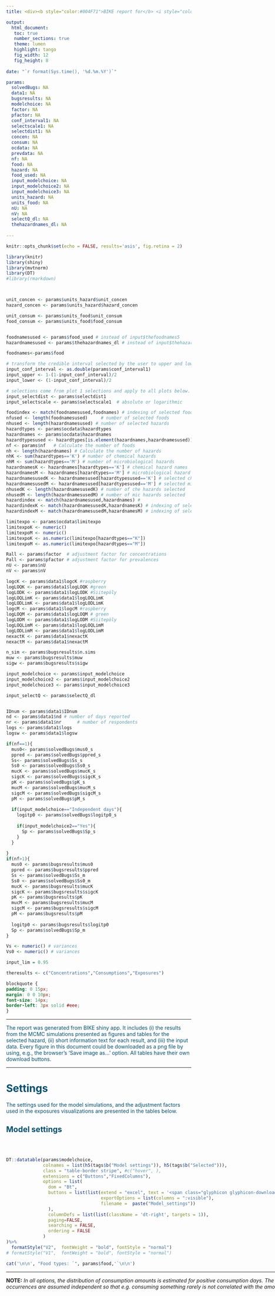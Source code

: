 ---
title: <div><b style="color:#004F71">BIKE report for</b> <i style="color:#004F71">`r params$thehazardnames_dl`</i></div>

output:
  html_document:
   toc: true
   number_sections: true
   theme: lumen 
   highlight: tango
   fig_width: 12
   fig_height: 8
  
date: "`r format(Sys.time(), '%d.%m.%Y')`"

params: 
  solvedBugs: NA
  data1: NA
  bugsresults: NA
  modelchoice: NA
  factor: NA
  pfactor: NA
  conf_interval1: NA
  selectscale1: NA
  selectdist1: NA
  concen: NA
  consum: NA
  ocdata: NA
  prevdata: NA 
  nf: NA
  food: NA
  hazard: NA
  food_used: NA
  input_modelchoice: NA
  input_modelchoice2: NA
  input_modelchoice3: NA
  units_hazard: NA
  units_food: NA
  nU: NA
  nV: NA
  selectQ_dl: NA
  thehazardnames_dl: NA
  
---

```{r setup, include=FALSE}
knitr::opts_chunk$set(echo = FALSE, results='asis', fig.retina = 2)

library(knitr)
library(shiny)
library(mvtnorm)
library(DT)
#library(rmarkdown)



unit_concen <- params$units_hazard$unit_concen
hazard_concen <- params$units_hazard$hazard_concen

unit_consum <- params$units_food$unit_consum
food_consum <- params$units_food$food_consum


foodnamesused <- params$food_used # instead of input$thefoodnames5
hazardnamesused <- params$thehazardnames_dl # instead of input$thehazardnames5

foodnames<-params$food

# transform the credible interval selected by the user to upper and lower limits:
input_conf_interval <- as.double(params$conf_interval1)
input_upper <- 1-(1-input_conf_interval)/2
input_lower <- (1-input_conf_interval)/2

# selections come from plot 1 selections and apply to all plots below. need to add to Download report page!!!
input_selectdist <- params$selectdist1
input_selectscale <- params$selectscale1  # absolute or logarithmic  

foodindex <- match(foodnamesused,foodnames) # indexing of selected foods in all foods
nfused <- length(foodnamesused)     # number of selected foods
nhused <- length(hazardnamesused) # number of selected hazards
hazardtypes <- params$ocdata$hazardtypes
hazardnames <- params$ocdata$hazardnames
hazardtypesused <- hazardtypes[is.element(hazardnames,hazardnamesused)] # types of selected hazards (chemical/microbiological)
nf <- params$nf   # Calculate the number of foods
nh <- length(hazardnames) # Calculate the number of hazards
nhK <- sum(hazardtypes=='K') # number of chemical hazards
nhM <- sum(hazardtypes=='M') # number of microbiological hazards
hazardnamesK <- hazardnames[hazardtypes=='K'] # chemical hazard names
hazardnamesM <- hazardnames[hazardtypes=='M'] # microbiological hazard names
hazardnamesusedK <- hazardnamesused[hazardtypesused=='K'] # selected che hazard names
hazardnamesusedM <- hazardnamesused[hazardtypesused=='M'] # selected mic hazard names
nhusedK <- length(hazardnamesusedK) # number of che hazards selected
nhusedM <- length(hazardnamesusedM) # number of mic hazards selected
hazardindex <- match(hazardnamesused,hazardnames) # 
hazardindexK <- match(hazardnamesusedK,hazardnamesK) # indexing of selected hazards in all che hazards
hazardindexM <- match(hazardnamesusedM,hazardnamesM) # indexing of selected hazards in all mic hazards

limitexpo <- params$ocdata$limitexpo
limitexpoK <- numeric()
limitexpoM <- numeric()
limitexpoK <- as.numeric(limitexpo[hazardtypes=="K"])
limitexpoM <- as.numeric(limitexpo[hazardtypes=="M"])

Rall <- params$factor  # adjustment factor for concentrations
Pall <- params$pfactor # adjustment factor for prevalences
nU <- params$nU
nV <- params$nV

logcK <- params$data1$logcK #raspberry
logLOQK <- params$data1$logLOQK #green
logLODK <- params$data1$logLODK #Siitepöly
logLOQLimK <- params$data1$logLOQLimK
logLODLimK <- params$data1$logLODLimK
logcM <- params$data1$logcM #raspberry
logLOQM <- params$data1$logLOQM # green
logLODM <- params$data1$logLODM #Siitepöly
logLOQLimM <- params$data1$logLOQLimM
logLODLimM <- params$data1$logLODLimM
nexactK <- params$data1$nexactK
nexactM <- params$data1$nexactM

n_sim <- params$bugsresults$n.sims
muw <- params$bugsresults$muw
sigw <- params$bugsresults$sigw

input_modelchoice <- params$input_modelchoice
input_modelchoice2 <- params$input_modelchoice2
input_modelchoice3 <- params$input_modelchoice3

input_selectQ <- params$selectQ_dl


IDnum <- params$data1$IDnum
nd <- params$data1$nd # number of days reported
nr <- params$data1$nr  	   # number of respondents
logs <- params$data1$logs
logsw <- params$data1$logsw

if(nf==1){
  mus0<- params$solvedBugs$mus0_s
  ppred <- params$solvedBugs$ppred_s 
  Ss<- params$solvedBugs$Ss_s
  Ss0 <- params$solvedBugs$Ss0_s
  mucK <- params$solvedBugs$mucK_s
  sigcK <- params$solvedBugs$sigcK_s
  pK <- params$solvedBugs$pK_s
  mucM <- params$solvedBugs$mucM_s
  sigcM <- params$solvedBugs$sigcM_s
  pM <- params$solvedBugs$pM_s
  
  if(input_modelchoice=="Independent days"){
    logitp0 <- params$solvedBugs$logitp0_s
    
    if(input_modelchoice2=="Yes"){
      Sp <- params$solvedBugs$Sp_s
    }
  }
  
}
if(nf>1){ 
  mus0 <- params$bugsresults$mus0
  ppred <- params$bugsresults$ppred
  Ss <- params$solvedBugs$Ss_m
  Ss0 <- params$solvedBugs$Ss0_m
  mucK <- params$bugsresults$mucK
  sigcK <- params$bugsresults$sigcK
  pK <- params$bugsresults$pK
  mucM <- params$bugsresults$mucM
  sigcM <- params$bugsresults$sigcM
  pM <- params$bugsresults$pM
  
  logitp0 <- params$bugsresults$logitp0
  Sp <- params$solvedBugs$Sp_m
}  

Vs <- numeric() # variances
Vs0 <- numeric() # variances

input_lim = 0.95

theresults <- c("Concentrations","Consumptions","Exposures")

```

```{css style settings}
blockquote {
padding: 0 15px;
margin: 0 0 10px;
font-size: 14px;
border-left: 3px solid #eee;
}

```


------------------------------------------------------------------------

[The report was generated from BIKE shiny app. It includes (i) the results from the MCMC simulations presented as figures and tables for the selected hazard, (ii) short information text for each result, and (iii) the input data. Every figure in this document could be downloaded as a png file by using, e.g., the browser's 'Save image as...' option. All tables have their own download buttons.]{style="color: #004F71;font-size: 14px;"}

------------------------------------------------------------------------


# [**Settings**]{style="color: #004F71"} {.tabset}
[The settings used for the model simulations, and the adjustment factors used in the exposures visualizations are presented in the tables below.]{style="color: #004F71;"}

## [**Model settings**]{style="color: #004F71"}

<br />

::: {.cols style="display: grid; grid-template-columns:  1.5fr 1.5fr; grid-column-gap: 25px;"}
::: col

```{r model-params}

DT::datatable(params$modelchoice, 
              colnames = list(h5(tags$b("Model settings")), h5(tags$b("Selected"))),
              class = "table-border stripe", #c("hover", ),
              extensions = c("Buttons","FixedColumns"),
              options = list(
                dom = "Bt",
                buttons = list(list(extend = "excel", text = '<span class="glyphicon glyphicon-download-alt"></span>Excel', title = NULL, 
                                    exportOptions = list(columns = ":visible"),
                                    filename =  paste("Model_settings"))
                ),
                columnDefs = list(list(className = 'dt-right', targets = 1)),
                paging=FALSE,
                searching = FALSE,
                ordering = FALSE
              )
)%>%
  formatStyle("V2",  fontWeight = "bold", fontStyle = "normal")
# formatStyle("V1",  fontWeight = "bold", fontStyle = "normal")

```


```{r food-hazard}

cat('\n\n', "Food types: `", params$food,'`\n\n')

```

------------------------------------------------------------------------
**NOTE:** *In all options, the distribution of consumption amounts is estimated for positive consumption days. The amounts and consumption occurrences are assumed independent so that e.g. consuming something rarely is not correlated with the amount when consumed.*

:::

::: {.col data-latex="{0.4\\textwidth}" style="background-color: #F4F3F2;"}

> <br>
> <b style="color:#D0006F">Consumption model</b>
> <ul><li><b>Dependent days</b> assumes the reported days are consecutive days so that the occurrence of consumption (yes/no) on any day may depend on the occurrence of consumption (yes/no) on the previous day. The long-term consumption frequency is estimated from a Markov model as its stationary distribution.  This model assumes a common day-to-day transition probability for all consumers (no variability between consumers). Distribution of consumption amounts is estimated from the actual (positive) consumption days, and the amounts are independent variables.</li>
> 
> <li><b>Independent days</b> assumes the occurrence of consumption (yes/no) on any day is independent of the occurrence of consumption (yes/no) on any other day. The consumption frequency is estimated from a binomial model. Distribution of consumption amounts is estimated from the actual (positive) consumption days, and the amounts are independent variables. 
> </li>
> <ul><li><b>Between-user variability in consumption frequencies</b></li> Independent days consumption model assumes two levels of variability: (1) variability of consumption days (yes/no) per consumer, and (2) variability of (logit) frequencies between consumers. However, some consumption data sets may contain food types that are reported as consumed on all days, for all consumers. In that case, estimation of between consumer variability of the frequencies would not be possible. Even if there were a few occurrences which manifest such variation, they may be too few for reliable estimation. For example, if all respondents (except one) in the data consume a food type on all reporting days (100% frequency), and the one respondent does not consume it at all (0% frequency). Therefore, it is recommended to check the MCMC output for the variance parameter from the corresponding plots and to be aware of the quality of data used. ‘Between-user variability’ should be considered as part of the model only if there is enough data for estimating between consumer variance.
> <li><b>Correlation model of consumption frequencies</b></li>
> With several food types, correlations may be allowed between consumption (logit) frequencies of different foods, but the correlation parameters are not individual specific (this would require much more reporting days per each individual).
</ul>
</ul>
> <b style="color:#D0006F">Correlation models for consumption amounts</b>
<ul>
<li>
> <b>Serving sizes</b>
> With several food types, correlations may be allowed between **daily** (log) consumption amounts of different foods, but the correlation parameters are not individual specific (this would require much more reporting days per each individual).
</li>
<li>
> <b>Mean serving sizes</b>
> With several food types, correlations may be allowed between **daily mean** (log) consumption amounts of different foods, but the correlation parameters are not individual specific (this would require much more reporting days per each individual).
</li>
</ul>
> <b style="color:#D0006F">Priors for variances</b>
> <ul><li><b>Tau Gamma</b>, is a conventional choice for the prior of inverse variance.</li>
> <li>The restricted <b>Sigma Uniform</b> prior for standard deviation, is determined from an exaggerated upper bound based on data. (This might be more robust with very small data sample).</li>
</ul>
> <b style="color:#D0006F">Number of MCMC iterations</b>
> The number of MCMC simulations affects the Monte Carlo accuracy of the results. It is recommended that several iterations of different lengths are tried to gauge how Monte Carlo error could still affect the results.

:::
:::

<br />
<hr />

## [**Adjustment factors**]{style="color: #004F71"}

Changes in the adjustment factors modify the modelled contamination when calculating exposure. The default values are 1. A factor for **concentrations** should be any positive number. A factor for **prevalence** should be between zero (0) and one (1) to ensure that the multiplication produces a mathematically valid prevalence. The factors allow accounting for food processing effects which may either reduce the prevalence, and/or reduce or increase the concentration. Processing effects may be due to cooking, heating, freezing, washing, peeling, storage, etc. 

<br /> 

```{r adj-factors-concen}

cat('**Concentration factors**')

DT::datatable(params$factor,
              #caption = "Concentration factors",
              class = "cell-border",
              extensions = "Buttons",
              options = list(
                dom = "Bt",
                buttons = list(list(extend = "excel", text = '<span class="glyphicon glyphicon-download-alt"></span>Excel', title = NULL, 
                                    exportOptions = list(columns = ":visible"),
                                    filename =  paste("Concentration-factors_exposures"))
                ),
                
                paging=FALSE,
                searching = FALSE,
                ordering = FALSE#,
                #scrollX = TRUE,
                #fixedColumns = TRUE
              )
)%>%
  
  formatStyle(0,  fontWeight = "bold", fontStyle = "normal")
```

<br />

```{r adj-factors-prev}

cat('**Prevalence factors**')

DT::datatable(params$pfactor,
              #caption = "Prevalence factors",
              class = "cell-border",
              extensions = "Buttons",
              options = list(
                dom = "Bt",
                buttons = list(list(extend = "excel", text = '<span class="glyphicon glyphicon-download-alt"></span>Excel', title = NULL, 
                                    exportOptions = list(columns = ":visible"),
                                    filename =  paste("Prevalence-factors_exposures"))
                ),
                paging=FALSE,
                searching = FALSE,
                ordering = FALSE#,
                #scrollX = TRUE,
                #fixedColumns = TRUE
              )
)%>%
  
  formatStyle(0,  fontWeight = "bold", fontStyle = "normal")
```

<br />
<hr />

# [**Results**]{style="color: #004F71"}

## [**Figures**]{style="color: #004F71"} {.tabset}

### [**Concentrations**]{style="color: #004F71"}


::: {.cols style="display: grid; grid-template-columns:  2fr 1fr; grid-column-gap: 25px;"}
::: col


```{r, echo=FALSE}


#cat('\n\n', "Food-hazard combination: `", params$thehazardnames1, '` in `', params$thefoodnames1, '`\n\n')
cat('\n', "Confidence interval: `", params$conf_interval1, '`\n')
cat('\n',"Scale: `", params$selectscale1, '`\n')
cat('\n',"Distribution: `", params$selectdist1, '`\n')

```



$Figure$ $1.$ Variability distribution for positive hazard concentrations in food. The uncertainty of the true variability distribution is expressed by plotting a range (e.g. pointwise 95%CI) of probable variability distributions ([**straw color**]{style="color: #CEB888;"}). The uncertainty distribution for mean concentration ([**yellow color**]{style="color: #F7CE3C;"}) and median concentration ([**black color**]{style="color:#343841;"}) are plotted in bold lines. In log-scale, the mean and median are equal. For comparison with data, the raw data are represented as cumulative empirical distribution. For data containing censored concentration values, two empirical distributions are plotted, one with lower bound substitution ([**blueberry color**]{style="color: #004F71;"}) and one with upper bound substitution method ([**raspberry color**]{style="color: #D0006F;"}). These represent the best case and worst case interpretations for censored values. Also, data points are plotted as tick marks on the x-axis, showing exact measurements in [**raspberry color**]{style="color: #D0006F;"}, LOQ-values in [**green color**]{style="color: green;"}, and LOD-values in [**blueberry color**]{style="color: #004F71;"}. Note that the distributions in the figures represent truly positive concentrations, excluding zeros.

```{r, include=FALSE, code= readLines('plotsfunctions.R'), cache=FALSE}

knitr::read_chunk('plotsfunctions.R')

```



```{r concen-plot, distPlot1_1, fig.show ='hold', out.width="600px", out.height="400px"}



distPlot1_1(input_lim, unit_concen, hazard_concen, input_upper, input_lower, n_sim, input_selectdist, input_selectscale, foodnamesused,
            nfused, foodindex, hazardnamesused, hazardtypesused, nhused, 
            hazardnamesK, hazardnamesM, hazardnamesusedK, hazardnamesusedM,
            nhusedK, nhusedM, hazardindex, hazardindexK, hazardindexM,
            nexactK,nexactM,
            nhK, nf, mucK, sigcK, pK, nhM, mucM, sigcM, pM,
            logcK, logLOQK, logLODK, logLOQLimK, logLODLimK, logcM, logLOQM, logLODM, logLOQLimM, logLODLimM
)


```



:::

::: {.col data-latex="{0.4\\textwidth}" style="background-color: #F4F3F2;"}

> <br>
> **Graphical distributions of concentrations** show the variability distribution of positive hazard concentrations in foods. It is obvious that for some hazards (chemical or microbial) also true zero concentrations may be possible. Hence, the full model is a concentration-prevalence model. Because the hazard prevalence is not a fixed assumption, it is always estimated with some uncertainty bounds. The additional data specifications will determine how the data are interpreted and which model is accordingly used. If concentration data represent only truly “positives”, then estimation of prevalence requires separate prevalence data independently of concentration data, and the prevalence is estimated based on the sample size and the number of positives in the sample. In contrast, if concentration data represents “all” concentrations, including possible true zeros, then it leads to a zero-inflated model which estimates prevalence simultaneously with other parameters for concentration distribution. Separate prevalence data are not used or needed then. In both cases, the plot will always show distributions for positive concentrations and the estimated prevalence with 95%CI in a legend.

:::
:::

<hr />

### [**Consumptions**]{style="color: #004F71"}{.tabset}

#### [**Consumptions**]{style="color: #004F71"}

::: {.cols style="display: grid; grid-template-columns:  2fr 1fr; grid-column-gap: 25px;"}
::: col

```{r}
#cat('\n\n', "Food: `", params$thefoodnames2, '`\n\n')
cat('\n', "Confidence interval: `", params$conf_interval1, '`\n')
cat('\n',"Scale: `", params$selectscale1, '`\n')
cat('\n',"Distribution: `", params$selectdist1, '`\n')

```

$Figure$$2a$ Variability distributions for both mean consumptions per bodyweight ('chronic') and single consumptions ('acute'). The uncertainty of the true variability distribution of positive consumptions is expressed by plotting a range (e.g. pointwise 95%CI) of probable variability distributions ([**straw color**]{style="color: #CEB888;"}). The uncertainty distributions for mean ([**yellow color**]{style="color: #F7CE3C;"}) and median ([**black color**]{style="color: #343841;"}) are plotted in bold lines. Observed data for positive consumptions are shown as [**raspberry color**]{style="color: #D0006F;"} ticks and the empirical cumulative distribution in [**raspberry color**]{style="color: #D0006F;"} line. Note that the distributions in the figures represent truly positive consumptions, excluding zeros.



```{r consum-plot, distPlot2_1, fig.show ='hold', out.width="600px", out.height="400px"}

distPlot2_1(input_lim, food_consum, unit_consum, input_upper, input_lower, n_sim, input_selectdist, input_selectscale, foodnamesused, nfused, foodindex,
            nf, nr, nd, logs, logsw, input_modelchoice, input_modelchoice2, input_modelchoice3, input_modelchoice4, input_modelchoice5,
            mus0, muw, ppred, sigw, Ss, Ss0
)


```


:::

::: {.col data-latex="{0.4\\textwidth}" style="background-color: #F4F3F2;"}

> <br>
> **Graphical distributions for consumptions** of single food types represent the variability distribution of servings (acute) and the variability distribution of mean servings (chronic), concerning actual consumption days. A ‘serving’ here means one day consumption. A mean serving (chronic) denotes a long term average serving for each consumer. Eventually, the consumptions over all days will result from the distribution of positive consumption amounts applied on consumption days, and the frequency of such consumption days. The plot will always show distributions for positive consumptions (acute or chronic) and the estimated consumption frequency with 95%CI in a legend.

:::
:::



#### [**Serving correlations**]{style="color: #004F71"}
::: {.cols style="display: grid; grid-template-columns:  2fr 1fr; grid-column-gap: 25px;"}
::: col


$Figure$ $2b$ Pairwise scatter plots of logarithms of actual positive consumptions per bodyweights. Data points ([**blueberry color**]{style="color: #004F71;"}) and model based simulations ([**raspberry color**]{style="color: #D0006F;"}).

```{r correl-plot1, distPlot6_1, fig.show ='hold', out.width="600px", out.height="400px"}

if (nfused<2){
  cat("**Requires at least two food types.**")
} else
  distPlot6_1(food_consum, unit_consum, n_sim, input_modelchoice4, input_modelchoice3, foodnamesused,
              nfused, foodindex,nr,nd,nf,logsw,
              mus0,
              Ss,Ss0
  )


```

<br />
<br />

$Figure$ $2c$ Pairwise scatter plots of logarithms of mean positive consumptions per bodyweights. Data points ([**blueberry color**]{style="color: #004F71;"}) and model based simulations ([**raspberry color**]{style="color: #D0006F;"}).


```{r correl-plot2, distPlot7_1, fig.show ='hold', out.width="600px", out.height="400px"}

if (nfused<2){
  cat("**Requires at least two food types.**")
} else
  distPlot7_1(food_consum, unit_consum, n_sim, input_modelchoice4, foodnamesused, nfused, foodindex,
              nf,nr,nd,logsw,
              mus0,
              Ss,Ss0
  )


```


:::

::: {.col data-latex="{0.4\\textwidth}" style="background-color: #F4F3F2;"}

> <br>
> The food consumption model contains **two correlation structures** for consumption amounts for food types: **(i)** all pairwise correlations for the actual consumption amounts in log-scale, and **(ii)** all pairwise correlations for the mean log-amounts. These are not specific correlations per each individual consumer, but generally for the whole group of consumers. These models aim to capture all such pairwise correlations in the consumer population if there are any. The correlation models (if used) are always running for the full set of foods in the data even if only some food types were selected for results. The correlations can be visualised for the actual amounts or for the expected amounts in two figure plots.

:::
:::

<hr />

### [**Exposures**]{style="color: #004F71"}



::: {.cols style="display: grid; grid-template-columns:  2fr 1fr; grid-column-gap: 25px;"}
::: col

```{r}

cat('\n', "Confidence interval: `", params$conf_interval1, '`\n')
cat('\n',"Scale: `", params$selectscale1, '`\n')
cat('\n',"Distribution: `", params$selectdist1, '`\n')

```



$Figure$ $3$ Variability distribution for mean positive exposures per bodyweight (chemical) or acute positive exposures (microbial). The uncertainty of the true variability distribution of positive exposures is expressed by plotting a range (e.g. pointwise 95%CI) of probable variability distributions ([**straw color**]{style="color: #CEB888;"}). The uncertainty distributions for mean ([**yellow color**]{style="color: #F7CE3C;"}) and median ([**black color**]{style="color: #343841;"}) are plotted in bold lines. The (pseudo)empirical cumulative distribution simulated from bootstrapped data are shown using LB substitution ([**blueberry color**]{style="color: #004F71;"}) and UB substitution ([**raspberry color**]{style="color: #D0006F;"}) method. Note that the distributions in the figures represent truly positive exposures, excluding zeros.

<br />

```{r exposures-plot, distPlot3_1, fig.show ='hold', out.width="600px", out.height="400px"}


distPlot3_1(input_lim, unit_concen, hazard_concen, input_upper, input_lower, n_sim, input_selectdist, input_selectscale, input_modelchoice, input_modelchoice2, input_modelchoice3,input_modelchoice4,
            foodnamesused, nfused, foodindex, hazardnames,
            nhused,  hazardnamesusedK, hazardnamesusedM,
            nhusedK, nhusedM, hazardindexK, hazardindexM, Rall, Pall,nhK,nhM,nf,nr,nd,
            nexactK, nexactM, 
            logs,logsw,logcK,logLOQK,logLODK,logLOQLimK,logLODLimK, logcM,logLOQM,logLODM,logLOQLimM,logLODLimM,
            logitp0,mucK,mucM,mus0,muw,pK,pM,ppred,sigcK,sigcM,sigw,
            Ss,Ss0,Sp
)



```


:::

::: {.col data-latex="{0.4\\textwidth}" style="background-color: #F4F3F2;"}

> <br>
> For <b>chemical hazards</b>, the distribution of chronic (individual average) exposures is plotted, as population distribution of long-term mean amounts per day per bodyweight, over actually contaminated foods on actual consumption days.
>
> For <b>microbiological hazards</b>, the distribution of acute (individual single day) exposures is plotted, as population distribution of single amounts per day, over actually contaminated foods on actual consumption days. Hence, a single ‘serving’ here means one day consumption. For the microbiological exposures this in fact provides the distribution of expected values (which could be decimal numbers) of doses in the contaminated servings if consumed. The actual dose in a random serving would result as a random bacteria count from Poisson distribution that has such expected dose as the parameter.
>
> **A variability distribution** aims to describe how the positive exposure is distributed in the whole population of actual consumers. Therefore, the graphical image shows the worst case exposure that would result if all servings of the food were contaminated and the food was consumed daily. The legend box describes numerically how often the exposure happens.

:::
:::

<hr />

### [**Quantiles**]{style="color: #004F71"}

::: {.cols style="display: grid; grid-template-columns:  2fr 1fr; grid-column-gap: 25px;"}
::: col

```{r }

#cat('\n\n', "Food-hazard combination: `",params$thehazardnames4, '` from `', params$thefoodnames4, '`\n\n')
cat('\n',"Scale: `", input_selectscale, '`\n')
cat('\n',"Total exposure quantile (Q%): `", input_selectQ, '`\n')
cat('\n',"Variability sample size for Q%: `", nV, '`\n')
cat('\n',"Uncertainty sample size for Q%: `", nU, '`\n')


```


$Figure$ $4$ Cumulative distributions for separation of uncertainty and variability for mean exposures per bodyweight (chemical) or acute exposures (microbial). The uncertainty of true variability distribution of positive exposures summed from all selected foods is expressed by plotting a sample of probable variability distributions ([**raspberry color**]{style="color: #D0006F;"}). The uncertainty distribution for the selected variability quantile is shown between vertical bars (and is subject to Monte Carlo error of 2D simulations).


```{r quantiles-plot, distPlot4_1, fig.show ='hold', out.width="600px", out.height="400px"}

if (is.element("None", input_selectQ)){
  cat("**Total exposure quantile not selected.**")
} else
  
  distPlot4_1(unit_concen, hazard_concen, n_sim, input_selectscale, input_selectQ, nV,
              nU, Rall, Pall, input_modelchoice, input_modelchoice2,
              input_modelchoice5, input_modelchoice4, input_modelchoice3,
              nfused, foodindex, 
              nexactK, nexactM, 
              nhused, hazardnames, hazardnamesusedK, hazardnamesusedM,
              nhusedK, nhusedM, hazardindexK, hazardindexM, nhK,nhM,nf,
              mucK,mucM,mus0,muw,pK,pM,ppred,sigcK,sigcM,sigw,
              Ss,Ss0,Sp,
              logitp0
  )


```



:::

::: {.col data-latex="{0.4\\textwidth}" style="background-color: #F4F3F2;"}

> <br>
> The total exposure will be computed as the summed exposure from the selected foods. Depending on hazard type, the exposure will be either *acute* (microbiological) or *chronic* (chemical). From the distribution of total exposure, a selected quantile point is estimated. The calculations employ 2D simulations (often computationally heavy). BIKE estimates **the quantile for two exposure distributions**: **(a)****^[**Positive exposure days only (worst case)** Positive acute exposure from a hazard-food combination occurs when both the hazard concentration and the food consumption are positive in a single serving day. Positive chronic exposure is likewise defined as the individual mean exposure from such positive exposures only. In other words: positive exposure does not include possible zero concentrations or zero consumption days. To evaluate total positive exposure from several foods, such positive exposures are summed over the selected foods. Note that this corresponds to a worst case scenario where all the selected foods are contaminated and they are all consumed on all days. The variation of such hypothetical total exposures is simulated to obtain a distribution for which the selected quantile point is estimated with 95% uncertainty bounds.]** the worst case exposure that results if all the (selected) foods are always contaminated and consumed daily, and **(b)****^[**Exposures for all days (including zeros)** Perhaps eventually of interest is the total exposure that accounts for both zero and positive daily exposures of the foods to be summed up. These occur according to the frequency of consumption days of each of the foods, and the prevalence of hazard contamination in each of the foods occurring on those consumption days. Typically, the proportion of zero exposure days can be large and some large exposure incidences may occur for some days only. This usually makes plotting of the total exposure distribution graphically infeasible. Therefore, the figure that appears in quantile plots shows a plot representing the variability distribution of total positive exposures only (as explained above). This may serve as a worst case risk assessment tool. However, the quantiles for the overall total exposure distribution, including random zero exposures are nevertheless evaluated and numerically given in the other legend in the same figure. The estimated 95% uncertainty interval of the required quantile may become nearly entirely zeros if the positive exposures are rare occasions leading mostly to zero exposures. For proving a low risk, this would be a good result!]** accounting the prevalence of contamination for each food as well as the actual consumption frequency of each food. The worst case total exposure distribution is shown graphically (and numerically in a legend), while the actual total exposure quantile is given only numerically in a legend.

:::
:::

<br>
<hr />

### [**MCMC samples of parameters**]{style="color: #004F71"}{.tabset}

#### [**Concentration parameters**]{style="color: #004F71"}

::: {.cols style="display: grid; grid-template-columns:  2fr 1fr; grid-column-gap: 25px;"}
::: col

$Figure$ $5a$ Permuted MCMC samples of model parameters $mu$ and $sigma$ of the log-normal ($mu$, $sigma$)-distribution, and prevalence $q$ of the **hazard**. For each parameter, also the approximated marginal probability density is shown.

<br />


```{r concen-params-plot, distPlot5_1, fig.show ='hold', out.width="600px", out.height="400px"}

#cat('**Concentration parameters**')

distPlot5_1(n_sim, foodnamesused, nfused, foodindex, 
            hazardnamesusedK, hazardnamesusedM, nhusedK, nhusedM,
            hazardindexK, hazardindexM,nf,nhK,nhM,
            nexactK, nexactM,
            mucK,mucM,pK,pM,sigcK,sigcM
)


```


:::

::: {.col data-latex="{0.4\\textwidth}" style="background-color: #F4F3F2;"}

> <br>
> The posterior distribution is computed using **Markov Chain Monte Carlo (MCMC)** sampling. In MCMC, each iteration step depends on the values generated at the previous step. This sampling converges to the correct target distribution which is the posterior distribution of all unknown parameters. In difficulties, the posterior may be nearly flat or with multiple peaks. This, and/or insufficient iterations may then result into poor convergence, and the obtained parameter estimates would not be valid. Poor convergence and poor mixing of the algorithm could be detected as instability in the parameter distributions. The MCMC sample of the parameters, and the marginal posterior distribution are provided for critical inspection. Although a visual inspection is informal and indicative, it can reveal problems in MCMC sampling. The sample should look smoothly scattered without clustering at some values only. The marginal probability density (plotted vertically on the left side) should look smooth without ‘extra bumps’. New or increased MCMC runs should lead to same results. If a possible problem is detected, increase MCMC iterations and/or investigate whether there are simply insufficient data for the parameter to be well estimated. Note also that the full joint distribution is a multidimensional distribution which cannot be pictured and these plots only show marginal one-dimensional distributions for each parameter, like shadows of the multidimensional distribution. The parameter samples can be viewed for both the concentration distributions and consumption distributions. The values at the peaks of those distributions could also be compared with the corresponding parameter estimates directly evaluated from raw (log-)data, e.g., mean and standard deviation, although censored data can make direct comparison less straightforward.

:::
:::

<br>
<hr />

#### [**Concentration parameters**]{style="color: #004F71"}

::: {.cols style="display: grid; grid-template-columns:  2fr 1fr; grid-column-gap: 25px;"}
::: col

$Figure$ $5b$ Permuted MCMC samples of model parameters $mu$ and $sigma$ of the log-normal ($mu$, $sigma$)-distribution, and consumption frequency $p$ of the **food**. For each parameter, also the approximated marginal probability density is shown.

<br />

```{r consum-params-plot, distPlot5_2, fig.show ='hold', out.width="600px", out.height="400px"}

#cat('**Consumption parameters**')

distPlot5_2(n_sim,foodnamesused, nfused, foodindex,
            nf,
            mus0,ppred,
            Ss
)

```



:::

::: {.col data-latex="{0.4\\textwidth}" style="background-color: #F4F3F2;"}

> <br>
> The posterior distribution is computed using **Markov Chain Monte Carlo (MCMC)** sampling. In MCMC, each iteration step depends on the values generated at the previous step. This sampling converges to the correct target distribution which is the posterior distribution of all unknown parameters. In difficulties, the posterior may be nearly flat or with multiple peaks. This, and/or insufficient iterations may then result into poor convergence, and the obtained parameter estimates would not be valid. Poor convergence and poor mixing of the algorithm could be detected as instability in the parameter distributions. The MCMC sample of the parameters, and the marginal posterior distribution are provided for critical inspection. Although a visual inspection is informal and indicative, it can reveal problems in MCMC sampling. The sample should look smoothly scattered without clustering at some values only. The marginal probability density (plotted vertically on the left side) should look smooth without ‘extra bumps’. New or increased MCMC runs should lead to same results. If a possible problem is detected, increase MCMC iterations and/or investigate whether there are simply insufficient data for the parameter to be well estimated. Note also that the full joint distribution is a multidimensional distribution which cannot be pictured and these plots only show marginal one-dimensional distributions for each parameter, like shadows of the multidimensional distribution. The parameter samples can be viewed for both the concentration distributions and consumption distributions. The values at the peaks of those distributions could also be compared with the corresponding parameter estimates directly evaluated from raw (log-)data, e.g., mean and standard deviation, although censored data can make direct comparison less straightforward.

:::
:::

<br>
<hr />


## [**Tables**]{style="color: #004F71"}{.tabset}


### [**Posterior predictive distributions**]{style="color: #004F71"}

Posterior predictive distributions present predictions where all uncertainties and variabilities are integrated into one single probability distribution. This can be a useful summary for assessing what is now probable, given all the data with all its variability and uncertainties. The distribution is obtained by averaging (weighing) the possible variability distributions over the uncertainty distribution of their parameters.



```{r, include=FALSE, code= readLines('tablefunctions.R'), cache=FALSE}

knitr::read_chunk('tablefunctions.R')

```




```{r summary-table, echo = F}

# create data frame containing posterior predictive summaries----

resultValues <- table1(n_sim, input_modelchoice,input_modelchoice2,input_modelchoice3,input_modelchoice4,input_modelchoice5,
                       theresults, foodnamesused, nfused, foodindex, hazardnames, 
                       hazardnamesusedK,hazardnamesusedM, nhusedK, nhusedM, hazardindexK, hazardindexM,
                       Rall, Pall,nhK,nhM,nf,nexactK,nexactM,
                       mucK,mucM,mus0,muw,pK,pM,ppred,sigcK,sigcM,sigw,
                       logitp0,
                       Ss,Ss0,Sp
)

datatable(resultValues, rownames = FALSE,
          caption = "POSTERIOR PREDICTIVE DISTRIBUTION SUMMARIES",
          class = 'row-border stripe',
          extensions = c("Buttons", "RowGroup"),
          options = list(
            rowGroup = list(dataSrc = 1), # row grouping feature -> grouped by second column value 
            #selection = 'none',
            dom = "Bfrtip",
            buttons = list(list(extend = "excel", text = '<span class="glyphicon glyphicon-download-alt"></span> Excel', title = NULL, 
                                exportOptions = list(columns = ":visible"),
                                filename =  paste("Posterior_predictive_distribution_summaries"))
            ),
            ## All results appear on same page:
            paging=FALSE, scrollY = "480px"
          )
)

```

<br />

<hr />

### [**Exposure limit analysis**]{style="color: #004F71"}

Exposure limit analysis presents the part of the population (1 = 100%) with exposure below the limit given in the Occurrence dataset. The estimate is given for all days and for days with only positive consumption of contaminated food. The exposure limit can be set as a health based guidance value, for example tolerable daily intake TDI. Note that the exposure calculated by BIKE is in units per day (per bodyweight or as absolute), and thus a health based guidance value given in units per a longer time period  should be adjusted  to units per day before uploading data.

The columns Q05, Q50, Q95 refer to uncertainty quantiles for the 'Quantity' in first column. The 'Quantity' Q95(exposure) refer to the unknown quantiles of variability distribution. This becomes estimated with the indicated uncertainty quantiles Q05, Q50, Q95.

```{r limits-table, echo = F}

# create data frame containing exposure limit analysis table----

resultProbs <- table2(n_sim, input_modelchoice,input_modelchoice2,foodnamesused,nfused,foodindex,hazardnames,
                      hazardnamesused,hazardtypesused,hazardnamesK,hazardnamesM,
                      hazardnamesusedK,hazardnamesusedM,nhusedK,nhusedM,hazardindexK,hazardindexM,
                      Rall,Pall,nhK,nhM,nf,nexactK,nexactM,limitexpoK,limitexpoM,
                      mus0,ppred,mucK,mucM,sigcK,sigcM,pK,pM,logitp0,muw,sigw,
                      Ss,Ss0,Sp 
)

datatable(resultProbs, rownames = FALSE,
          caption = "Exposure limit analysis",
          class = 'row-border stripe',
          extensions = c("Buttons", "RowGroup"),
          options = list(
            rowGroup = list(dataSrc = 0), # row grouping feature -> grouped by second column value 
            
            dom = "Bfrtip",
            buttons = list(list(extend = "excel", text = '<span class="glyphicon glyphicon-download-alt"></span> Excel', title = NULL, 
                                exportOptions = list(columns = ":visible"),
                                filename =  paste("Exposure_limit_analysis"))
            ),
            
            paging=FALSE, scrollY = "480px"
          )
)


```

<br /> 

<hr />


# [**Input data**]{style="color:  #004F71"}{.tabset}

<br /> [The following tables contain the input data used for the model simulations. Each table could be downloaded and saved as an Excel file. Note that currently the NAs from the original data are saved as empty cells.]{style="color: #004F71;"} <br />

## [**Concentrations data**]{style="color: #004F71"}

```{r concentab, echo = F}


datatable(params$concen, 
          # colnames = list(h5("Model parameter"), h5("Selected")),
          class = "hover",
          rownames = FALSE,
          extensions = c("Buttons","FixedColumns"),
          options = list(
            dom = "Bt",
            buttons = list(list(extend = "excel", text = '<span class="glyphicon glyphicon-download-alt"></span> Excel', title = NULL, 
                                exportOptions = list(columns = ":visible"),
                                filename =  paste("Concentrations_data"))
            ),
            paging=FALSE,
            searching = FALSE,
            ordering = FALSE,
            scrollX = TRUE, scrollY = "400px"
          )
)


```

## [**Consumptions data**]{style="color: #004F71"}

```{r consumtab, echo = F}


datatable(params$consum, 
          # colnames = list(h5("Model parameter"), h5("Selected")),
          class = "hover",
          rownames = FALSE,
          extensions = c("Buttons","FixedColumns"),
          options = list(
            dom = "Bt",
            buttons = list(list(extend = "excel", text = '<span class="glyphicon glyphicon-download-alt"></span> Excel', title = NULL, 
                                exportOptions = list(columns = ":visible"),
                                filename =  paste("Consumptions_data"))
            ),
            paging=FALSE,
            searching = FALSE,
            ordering = FALSE,
            scrollX = TRUE, scrollY = "400px"
          )
)


```

## [**Occurrance data**]{style="color: #004F71"}

```{r ocdatatab, echo = F}


datatable(params$ocdata, 
          # colnames = list(h5("Model parameter"), h5("Selected")),
          class = "hover",
          rownames = FALSE,
          extensions = c("Buttons","FixedColumns"),
          options = list(
            dom = "Bt",
            buttons = list(list(extend = "excel", text = '<span class="glyphicon glyphicon-download-alt"></span> Excel', title = NULL, 
                                exportOptions = list(columns = ":visible"),
                                filename =  paste("Occurrance_data"))
            ),
            paging=FALSE,
            searching = FALSE,
            ordering = FALSE,
            scrollX = TRUE, scrollY = "400px"
          )
)


```

## [**Prevalence data**]{style="color: #004F71"}

```{r prevdatatab, echo = F}


datatable(params$prevdata, 
          # colnames = list(h5("Model parameter"), h5("Selected")),
          class = "hover",
          rownames = FALSE,
          extensions = c("Buttons","FixedColumns"),
          options = list(
            dom = "Bt",
            buttons = list(list(extend = "excel", text = '<span class="glyphicon glyphicon-download-alt"></span> Excel', title = NULL, 
                                exportOptions = list(columns = ":visible"),
                                filename =  paste("Prevalence_data"))
            ),
            paging=FALSE,
            searching = FALSE,
            ordering = FALSE,
            scrollX = TRUE, scrollY = "400px"
          )
)


```

<br>


